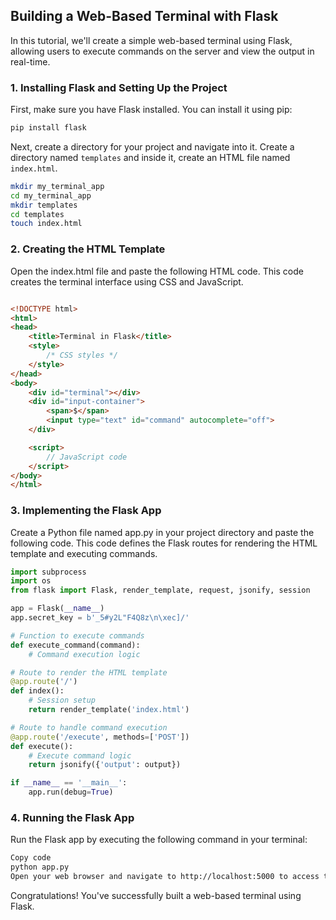 ## Building a Web-Based Terminal with Flask

In this tutorial, we'll create a simple web-based terminal using Flask, allowing users to execute commands on the server and view the output in real-time.

### 1. Installing Flask and Setting Up the Project

First, make sure you have Flask installed. You can install it using pip:

```bash
pip install flask
```
Next, create a directory for your project and navigate into it. Create a directory named `templates` and inside it, create an HTML file named `index.html`.
```bash
mkdir my_terminal_app
cd my_terminal_app
mkdir templates
cd templates
touch index.html
```
### 2. Creating the HTML Template
Open the index.html file and paste the following HTML code. This code creates the terminal interface using CSS and JavaScript.

```html

<!DOCTYPE html>
<html>
<head>
    <title>Terminal in Flask</title>
    <style>
        /* CSS styles */
    </style>
</head>
<body>
    <div id="terminal"></div>
    <div id="input-container">
        <span>$</span>
        <input type="text" id="command" autocomplete="off">
    </div>

    <script>
        // JavaScript code
    </script>
</body>
</html>
```

### 3. Implementing the Flask App
Create a Python file named app.py in your project directory and paste the following code. This code defines the Flask routes for rendering the HTML template and executing commands.

```python
import subprocess
import os
from flask import Flask, render_template, request, jsonify, session

app = Flask(__name__)
app.secret_key = b'_5#y2L"F4Q8z\n\xec]/'

# Function to execute commands
def execute_command(command):
    # Command execution logic

# Route to render the HTML template
@app.route('/')
def index():
    # Session setup
    return render_template('index.html')

# Route to handle command execution
@app.route('/execute', methods=['POST'])
def execute():
    # Execute command logic
    return jsonify({'output': output})

if __name__ == '__main__':
    app.run(debug=True)
```

### 4. Running the Flask App
Run the Flask app by executing the following command in your terminal:

```bash
Copy code
python app.py
Open your web browser and navigate to http://localhost:5000 to access the web-based terminal. You can now enter commands and view the output in real-time.
```
Congratulations! You've successfully built a web-based terminal using Flask.